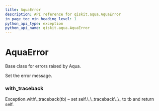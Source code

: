 ```yaml
---
title: AquaError
description: API reference for qiskit.aqua.AquaError
in_page_toc_min_heading_level: 1
python_api_type: exception
python_api_name: qiskit.aqua.AquaError
---
```


# AquaError

<Class id="qiskit.aqua.AquaError" isDedicatedPage={true} github="https://github.com/qiskit-community/qiskit-aqua/tree/stable/0.7/qiskit/aqua/aqua_error.py" signature="AquaError(*message)">
  Base class for errors raised by Aqua.

  Set the error message.

  ### with\_traceback

  <Function id="qiskit.aqua.AquaError.with_traceback" signature="with_traceback()">
    Exception.with\_traceback(tb) – set self.\_\_traceback\_\_ to tb and return self.
  </Function>
</Class>

